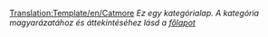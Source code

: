 <noinclude>[[Translation:Template/en/Catmore]]</noinclude>
''Ez egy kategórialap. A kategória magyarázatához és áttekintéséhez lásd a [[{{PAGENAME}}|főlapot]]''